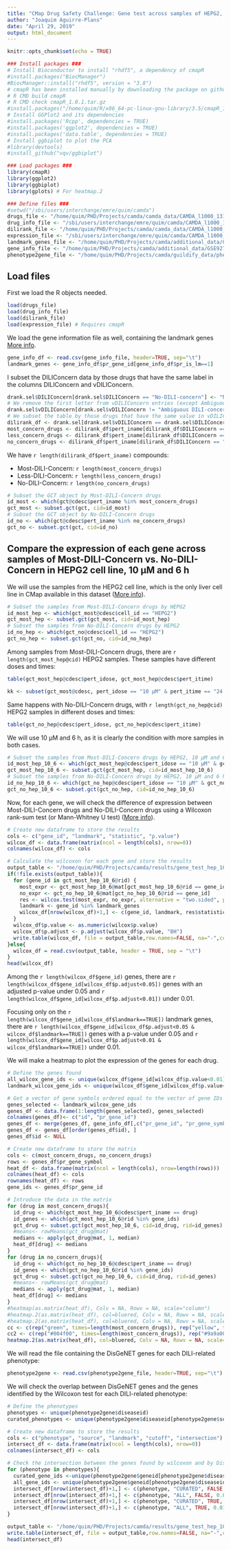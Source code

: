 ```yaml
---
title: "CMap Drug Safety Challenge: Gene test across samples of HEPG2, 10 µM and 6 h"
author: "Joaquim Aguirre-Plans"
date: "April 29, 2019"
output: html_document
---
```


```r
knitr::opts_chunk$set(echo = TRUE)
```

```r
### Install packages ###
# Install Bioconductor to install "rhdf5", a dependency of cmapR
#install.packages("BiocManager")
#BiocManager::install("rhdf5", version = "3.8")
# cmapR has been installed manually by downloading the package on github (https://github.com/cmap/cmapR) and running the following commands:
# R CMD build cmapR
# R CMD check cmapR_1.0.1.tar.gz
#install.packages("/home/quim/R/x86_64-pc-linux-gnu-library/3.5/cmapR_1.0.1.tar.gz", type="source", repos=NULL)
# Install GGPlot2 and its dependencies
#install.packages('Rcpp', dependencies = TRUE)
#install.packages('ggplot2', dependencies = TRUE)
#install.packages('data.table', dependencies = TRUE)
# Install ggbiplot to plot the PCA
#library(devtools)
#install_github("vqv/ggbiplot")

### Load packages ###
library(cmapR)
library(ggplot2)
library(ggbiplot)
library(gplots) # For heatmap.2
```

```r
### Define files ###
#setwd("/sbi/users/interchange/emre/quim/camda")
drugs_file <- "/home/quim/PHD/Projects/camda/camda_data/CAMDA_l1000_1314compounds-pert_iname.rda"
drug_info_file <- "/sbi/users/interchange/emre/quim/camda/CAMDA_l1000_1314compounds-info.rda"
dilirank_file <- "/home/quim/PHD/Projects/camda/camda_data/CAMDA_l1000_1314compounds-dilirank.v2.rda"
expression_file <- "/sbi/users/interchange/emre/quim/camda/CAMDA_l1000_1314compounds-GSE92742_Level5_gct.rda"
landmark_genes_file <- "/home/quim/PHD/Projects/camda/additional_data/GSE92742_Broad_LINCS_gene_info_delta_landmark.txt"
gene_info_file <- "/home/quim/PHD/Projects/camda/additional_data/GSE92742_Broad_LINCS_gene_info.txt"
phenotype2gene_file <- "/home/quim/PHD/Projects/camda/guildify_data/phenotype2gene.tsv"
```


## Load files

First we load the R objects needed.

```r
load(drugs_file)
load(drug_info_file)
load(dilirank_file)
load(expression_file) # Requires cmapR
```

We load the gene information file as well, containing the landmark genes [More info](https://clue.io/connectopedia/l1000_gene_space).

```r
gene_info_df <- read.csv(gene_info_file, header=TRUE, sep="\t")
landmark_genes <- gene_info_df$pr_gene_id[gene_info_df$pr_is_lm==1]
```

I subset the DILIConcern data by those drugs that have the same label in the columns DILIConcern and vDILIConcern.

```r
drank.sel$DILIConcern[drank.sel$DILIConcern == "No-DILI-concern"] <- "No-DILI-Concern" # Correct the 4 entries with lowercase concern
# We remove the first letter from vDILIConcern entries (except Ambiguous)
drank.sel$vDILIConcern[drank.sel$vDILIConcern != "Ambiguous DILI-concern"] <- sub('.', '', drank.sel$vDILIConcern[drank.sel$vDILIConcern != "Ambiguous DILI-concern"])
# We subset the table by those drugs that have the same value in vDILIConcern and DILIConcern columns
dilirank_df <- drank.sel[drank.sel$vDILIConcern == drank.sel$DILIConcern,]
most_concern_drugs <- dilirank_df$pert_iname[dilirank_df$DILIConcern == "Most-DILI-Concern"]
less_concern_drugs <- dilirank_df$pert_iname[dilirank_df$DILIConcern == "Less-DILI-Concern"]
no_concern_drugs <- dilirank_df$pert_iname[dilirank_df$DILIConcern == "No-DILI-Concern"]
```

We have `r length(dilirank_df$pert_iname)` compounds:

* Most-DILI-Concern: `r length(most_concern_drugs)`
* Less-DILI-Concern: `r length(less_concern_drugs)`
* No-DILI-Concern: `r length(no_concern_drugs)`

```r
# Subset the GCT object by Most-DILI-Concern drugs
id_most <- which(gct@cdesc$pert_iname %in% most_concern_drugs)
gct_most <- subset.gct(gct, cid=id_most)
# Subset the GCT object by No-DILI-Concern drugs
id_no <- which(gct@cdesc$pert_iname %in% no_concern_drugs)
gct_no <- subset.gct(gct, cid=id_no)
```

## Compare the expression of each gene across samples of Most-DILI-Concern vs. No-DILI-Concern in HEPG2 cell line, 10 µM and 6 h

We will use the samples from the HEPG2 cell line, which is the only liver cell line in CMap available in this dataset ([More info](https://clue.io/connectopedia/core_cmap_cell_panel)).

```r
# Subset the samples from Most-DILI-Concern drugs by HEPG2
id_most_hep <- which(gct_most@cdesc$cell_id == "HEPG2")
gct_most_hep <- subset.gct(gct_most, cid=id_most_hep)
# Subset the samples from No-DILI-Concern drugs by HEPG2
id_no_hep <- which(gct_no@cdesc$cell_id == "HEPG2")
gct_no_hep <- subset.gct(gct_no, cid=id_no_hep)
```

Among samples from Most-DILI-Concern drugs, there are `r length(gct_most_hep@cid)` HEPG2 samples. These samples have different doses and times:

```r
table(gct_most_hep@cdesc$pert_idose, gct_most_hep@cdesc$pert_itime)

kk <- subset(gct_most@cdesc, pert_idose == "10 µM" & pert_itime == "24 h")
```

Same happens with No-DILI-Concern drugs, with `r length(gct_no_hep@cid)` HEPG2 samples in different doses and times:

```r
table(gct_no_hep@cdesc$pert_idose, gct_no_hep@cdesc$pert_itime)
```

We will use 10 µM and 6 h, as it is clearly the condition with more samples in both cases.

```r
# Subset the samples from Most-DILI-Concern drugs by HEPG2, 10 µM and 6 h
id_most_hep_10_6 <- which(gct_most_hep@cdesc$pert_idose == "10 µM" & gct_most_hep@cdesc$pert_itime == "6 h")
gct_most_hep_10_6 <- subset.gct(gct_most_hep, cid=id_most_hep_10_6)
# Subset the samples from No-DILI-Concern drugs by HEPG2, 10 µM and 6 h
id_no_hep_10_6 <- which(gct_no_hep@cdesc$pert_idose == "10 µM" & gct_no_hep@cdesc$pert_itime == "6 h")
gct_no_hep_10_6 <- subset.gct(gct_no_hep, cid=id_no_hep_10_6)
```

Now, for each gene, we will check the difference of expression between Most-DILI-Concern drugs and No-DILI-Concern drugs using a Wilcoxon rank-sum test (or Mann-Whitney U test) ([More info](https://stat.ethz.ch/R-manual/R-devel/library/stats/html/wilcox.test.html)).

```r
# Create new dataframe to store the results
cols <- c("gene_id", "landmark", "statistic", "p.value")
wilcox_df <- data.frame(matrix(ncol = length(cols), nrow=0))
colnames(wilcox_df) <- cols

# Calculate the wilcoxon for each gene and store the results
output_table <- "/home/quim/PHD/Projects/camda/results/gene_test_hep_10_6.tsv"
if(!file.exists(output_table)){
  for (gene_id in gct_most_hep_10_6@rid) {
    most_expr <- gct_most_hep_10_6@mat[gct_most_hep_10_6@rid == gene_id]
    no_expr <- gct_no_hep_10_6@mat[gct_no_hep_10_6@rid == gene_id]
    res <- wilcox.test(most_expr, no_expr, alternative = "two.sided", paired = FALSE)
    landmark <- gene_id %in% landmark_genes
    wilcox_df[nrow(wilcox_df)+1,] <- c(gene_id, landmark, res$statistic, res$p.value)
  }
  wilcox_df$p.value <- as.numeric(wilcox$p.value)
  wilcox_df$p.adjust <- p.adjust(wilcox_df$p.value, "BH")
  write.table(wilcox_df, file = output_table,row.names=FALSE, na="-",col.names=TRUE, sep="\t")
}else{
  wilcox_df = read.csv(output_table, header = TRUE, sep = "\t")
}
head(wilcox_df)
```

Among the `r length(wilcox_df$gene_id)` genes, there are `r length(wilcox_df$gene_id[wilcox_df$p.adjust<0.05])` genes with an adjusted p-value under 0.05 and `r length(wilcox_df$gene_id[wilcox_df$p.adjust<0.01])` under 0.01. 

Focusing only on the `r length(wilcox_df$gene_id[wilcox_df$landmark==TRUE])` landmark genes, there are `r length(wilcox_df$gene_id[wilcox_df$p.adjust<0.05 & wilcox_df$landmark==TRUE])` genes with a p-value under 0.05 and `r length(wilcox_df$gene_id[wilcox_df$p.adjust<0.01 & wilcox_df$landmark==TRUE])` under 0.01.

We will make a heatmap to plot the expression of the genes for each drug.

```r
# Define the genes found
all_wilcox_gene_ids <- unique(wilcox_df$gene_id[wilcox_df$p.value<0.01])
landmark_wilcox_gene_ids <- unique(wilcox_df$gene_id[wilcox_df$p.value<0.01 & wilcox_df$landmark==TRUE])

# Get a vector of gene symbols ordered equal to the vector of gene IDs
genes_selected <- landmark_wilcox_gene_ids
genes_df <- data.frame(1:length(genes_selected), genes_selected)
colnames(genes_df)<- c("id", "pr_gene_id")
genes_df <- merge(genes_df, gene_info_df[,c("pr_gene_id", "pr_gene_symbol")], by="pr_gene_id")
genes_df <- genes_df[order(genes_df$id), ]
genes_df$id <- NULL

# Create new dataframe to store the matrix
cols <- c(most_concern_drugs, no_concern_drugs)
rows <- genes_df$pr_gene_symbol
heat_df <- data.frame(matrix(ncol = length(cols), nrow=length(rows)))
colnames(heat_df) <- cols
rownames(heat_df) <- rows
gene_ids <- genes_df$pr_gene_id

# Introduce the data in the matrix
for (drug in most_concern_drugs){
  id_drug <- which(gct_most_hep_10_6@cdesc$pert_iname == drug)
  id_genes <- which(gct_most_hep_10_6@rid %in% gene_ids)
  gct_drug <- subset.gct(gct_most_hep_10_6, cid=id_drug, rid=id_genes)
  #means<- rowMeans(gct_drug@mat)
  medians <- apply(gct_drug@mat, 1, median) 
  heat_df[drug] <- medians
}
for (drug in no_concern_drugs){
  id_drug <- which(gct_no_hep_10_6@cdesc$pert_iname == drug)
  id_genes <- which(gct_no_hep_10_6@rid %in% gene_ids)
  gct_drug <- subset.gct(gct_no_hep_10_6, cid=id_drug, rid=id_genes)
  #means<- rowMeans(gct_drug@mat)
  medians <- apply(gct_drug@mat, 1, median) 
  heat_df[drug] <- medians
}
#heatmap(as.matrix(heat_df), Colv = NA, Rowv = NA, scale="column")
#heatmap.2(as.matrix(heat_df), col=bluered, Colv = NA, Rowv = NA, scale="row", trace="none")
#heatmap.2(as.matrix(heat_df), col=bluered, Colv = NA, Rowv = NA, scale="none", trace="none") #no scale means we use the raw z-scores
cc <- c(rep("green", times=length(most_concern_drugs)), rep("yellow", times=length(no_concern_drugs)))
cc2 <- c(rep("#004f00", times=length(most_concern_drugs)), rep("#9a9a00", times=length(no_concern_drugs)))
heatmap.2(as.matrix(heat_df), col=bluered, Colv = NA, Rowv = NA, scale="none", trace="none", ColSideColors=cc, colCol=cc2) #no scale means we use the raw z-scores
```

We will read the file containing the DisGeNET genes for each DILI-related phenotype:

```r
phenotype2gene <- read.csv(phenotype2gene_file, header=TRUE, sep="\t")
```

We will check the overlap between DisGeNET genes and the genes identified by the Wilcoxon test for each DILI-related phenotype:

```r
# Define the phenotypes
phenotypes <- unique(phenotype2gene$diseaseid)
curated_phenotypes <- unique(phenotype2gene$diseaseid[phenotype2gene$source == "CURATED"])

# Create new dataframe to store the results
cols <- c("phenotype", "source", "landmark", "cutoff", "intersection")
intersect_df <- data.frame(matrix(ncol = length(cols), nrow=0))
colnames(intersect_df) <- cols

# Check the intersection between the genes found by wilcoxon and by DisGeNET
for (phenotype in phenotypes){
  curated_gene_ids <-unique(phenotype2gene$geneid[phenotype2gene$diseaseid==phenotype & phenotype2gene$source=="CURATED"])
  all_gene_ids <- unique(phenotype2gene$geneid[phenotype2gene$diseaseid==phenotype & phenotype2gene$source=="ALL"])
  intersect_df[nrow(intersect_df)+1,] <- c(phenotype, "CURATED", FALSE, 0.01, length(intersect(all_wilcox_gene_ids, curated_gene_ids)))
  intersect_df[nrow(intersect_df)+1,] <- c(phenotype, "ALL", FALSE, 0.01, length(intersect(all_wilcox_gene_ids, all_gene_ids)))
  intersect_df[nrow(intersect_df)+1,] <- c(phenotype, "CURATED", TRUE, 0.01, length(intersect(landmark_wilcox_gene_ids, curated_gene_ids)))
  intersect_df[nrow(intersect_df)+1,] <- c(phenotype, "ALL", TRUE, 0.01, length(intersect(landmark_wilcox_gene_ids, all_gene_ids)))
}

output_table <- "/home/quim/PHD/Projects/camda/results/gene_test_hep_10_6_intersection.tsv"
write.table(intersect_df, file = output_table,row.names=FALSE, na="-",col.names=TRUE, sep="\t")
head(intersect_df)

```
